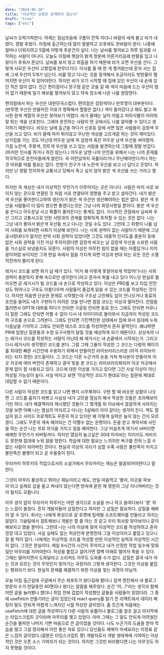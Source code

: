 ```yaml
---
date: "2024-05-16"
title: "이상적인 상황은 존재하지 않는다"
draft: "true"
tags: ["etc"]
---
```


날씨가 오락가락한다. 어제는 점심쯔음에 구름이 잔뜩 끼더니 바람이 세게 불고 비가 내렸다.
정말 추웠다. 아침에 출근하는데 많이 쌀쌀하고 오후에도 찬바람이 분다. 나중에 얼마나 더워지려고 5월에 이렇게 추운건지 싶다.
나는 날씨를 챙겨보고 하루 일과를 시작하는 사람이 아니다. 오늘도 아침에 햇살이 밝게 창문에 어른거리길래 반팔을 입고 나왔다가 추워서 혼났다.
날씨를 보지 않고 외출을 하기 때문에 비가 오면 우산을 산다. 그렇게 사모은 우산이 고향집에 한무더기다.
이사를 올 때 한 개 챙겨왔는데 혼자 사는 집에 그새 우산이 5개가 넘는다.
비를 맞고 다니는 것을 질색해서 조금이라도 빗방울이 떨어지면 우산이 꼭 있어야한다.
하지만 비가 오기 시작할 때 집에 있던 우산이 내 손에 있던 적은 많이 없다.
인근 편이점이나 문구점 같은 곳을 갈 때 색이 마음에 드는 우산이 많이 없기 때문에 일기 예보를 챙겨보지 않고
약속 장소에 나온 나를 원망한다.

편의점에서 파는 우산은 대한민국스럽다. 편의점은 검정색이나 반투명이 대부분이다.(반투명 우산은 만들어진 이유가 명확해서 할말은 없다.)
색이 들어갔다고 해도 발고 화사한 원색 계열의 우산은 찾아보기 어렵다.
비가 올때는 날이 어둡고 피아식별이 어려워 잘 튀는 색을 선호한다. 그래야 운전하는 사람이 먼 곳에서도 나를 알아볼 수 있다고 생각하기 때문이다.
비오는 날에 출근을 하다가 신호등 앞에 서면 많은 사람들이 검정색 우산을 쓰고 있다. 비가 올때 마저 튀지않고 무난한 색상을 고르게끔 하는 것이 재미있다.
상가집을 가는 것도 아닌데 어두운 날에 꼭 검정색 혹은 어두운 남색 우산을 써야할까.
가끔 노란색, 주황색, 민트색 우산을 쓰고 있는 사람을 발견하는데 그럴때 정말 반갑다.(하지만 인사를 하거나 하진 않는다.) 어두운 날엔 나의 안전을 위해서
나는 나의 존재를 적극적으로 운전자들에게 알린다. 꼭 이런날까지 국룰이라거나 무난해야한다거나 하는 것 따위를 따를 필요는 없다.
언젠가 친구가 내 노란색 우산을 보고 너 답다고 웃었다. 하지만 난 정말 진지하게 교통사고 당해서 죽고 싶지 않아 밝은 색 우산을 쓰는 거라고 했다.

하지만 꼭 세상은 내가 이상적인 무언가가 이루어지는 곳은 아니다. 사람은 마치 서로 보이지 않는 끈으로 연결된 것 처럼 서로 연결되어 영향을 주고 받고 살아간다. 내가 밝은 색 우산을 좋아한다고하여 생산자가 밝은 색 우산만 생산해야하는 법은 없다.
밝은 색 우산을 사람들이 더 많이 썼으면 좋겠다는것은 그냥 나의 희망사항일 뿐이다. 밝은 색 우산을 쓴다고 어두운날 사고 확률이 줄어든다는 통계도 없다. 거시적인 관점에서 날씨와 우산 그리고 교통사고로 인한 사망과의 관계를 정확하게 추적할 수 있는 것은 없다.
나는 그냥 내가 좋아서 밝은색 우산을 쓰고 다니는 것일 수도 있다. 그런데 그 취향이 나를 넘어 사회를 보게되면 사회가 이상해 보인다. 나는 사회 권력이 없는 사람이기 때문에 그냥 궁시렁대다가 말지만 만약 사회 권력이 있었다면 그것도 대중적 인지도를 충분히 등에 없은 사회 권력을 가진
이상 주의자였다면 검정색 비오는 날 검정색 우산을 소유한 사람을 가스실로 보냈을지도 모른다. 사람의 이상은 아무런 힘이 없을 때는 아름답거나 미치광이처럼 보이지만 그게 현실 속에서 힘을 가지게 되면 이상과 반대 되는 모든 것은 소멸 직전까지 몰리게 된다.

레거시 코드를 보면 화가 날 때가 있다. '이거 왜 이렇게 못알아보게 적었어!'(나는 사회 권력이 충분하지 못해 속으로만 생각한다.)라고 혼자서 화를 내고 있다 어느덧 현실로 돌아오면 곧 레거시가 될 코드를 내 손으로 작성하고 있다.
이상은 PRD를 보고 타입 안전성도 뛰어나고 구조도 아름다우며 사람들이 즐겁게 읽을 수 있는 코드를 작성하는 것이다. 하지만 처음엔 단순한 문제로 시작했는데 구조상 고민해도 답이 안나오거나 동료의 조언을 들어도 내가 구현하기 어려운 것을 만나면
점점 코드는 이상과 멀어진다. 진땀을 흘리면서 GPT와 대화를 하다가 안되면 구글링 안되면 동료 찬스 그래도 안되면 커뮤니티 질문 그래도 안되면 어쩔 수 없이 다시 내 아이디어로 돌아와서 지금까지 작성된 코드의 구조를 손으로 그려본다. 그래도 안되면
기진맥진한 상태에서 집에 와서 침대에 누워 다음날을 기약하고 그래도 안되면 테스트 코드를 작성하면서 혼자 울먹인다. 왜냐하면 PR에 엄청난 질문들과 수정 요구사항이 달릴 것을 예상하게 되기 때문이다.
상상속의 나는 레거시 코드를 작성하는 사람이 아닌데 왜 레거시는 내 손끝에서 시작되는가. 그리고 다시 레거시라 생각했던 코드를 본다.
그럼 그때 그들이 작성한 그 코드는 다량의 페이지를 최대한 빠른 시간안에 수용하기 위해서 만들어진 라이브러리스러운 (아직 라이브러리는 되지 못한) 코드들이다. 그 코드는 다른 누군가의 손을 거쳐 복사본이 만들어져 이곳 저곳에 여러 버전이 존재하고
결국 빛을 본 코드는 라이브러리화되어 이곳 저곳에서 문제 없이 잘 사용되고 있다. 코드에 대한 이상을 가지고 있다면 그건 사실 이상이 아닌 허상일 가능성이 높다. 사실 따지고 보면 '이상적인 코드가 뭔데요'라는 질문에 제대로 대답할 수 없기 때문이다.

다른 사람이 작성한 코드를 읽고 나면 왠지 시무룩하다. 구현 할 때 비슷한 상황이 나오면 그 코드를 훔치기 바쁘고 사실상 내가 고민을 열심히 해서 작성한 것들은 초라해보이기만 하다. 내가 해결책이라 제시했던 것들이
그 몇개월 뒤 이슈에서 깔끔하게 사라지는 것을 보면 어째 나는 열심히 어지르고 다니는 5살짜리 아이 같다는 생각이 든다. 책도 열심히 읽고 사이드 프로젝트도 꾸준히 하고 있지만 왜 이렇게 실력은 늘지 않는 건지 모르겠다. 그래도 꾸준히 계속 해야되는 건 어쩔수 없는 운명이다.
돈을 받고 계약서에 사인을 하는 순간 나는 프로 의식을 가지고 일을 해야한다. 그냥 어설프게 여기서 놔버리면 애매한 무언가가 되버릴꺼다. 하지만 열심히 놀고싶은 30대 아저씨는 이러지도 저러지도 못한채 침대에 누워 잠을 청한다. 학습에 대한 필요는 느끼지만 욕구를 전혀 느낄 수 없는 사람이 되어버린 것이다.
현실과 이상의 괴리가 심할 수록 사람은 불만족이 커지고 불만족은 불행이 되고 곧 우울증이 된다.

무라카미 하루키의 직업으로서의 소설가에서 무라카미는 재능은 발굴되어야한다고 말한다.

<Quotation type="speak">
  그것이 아무리 풍성하고 뛰어난 재능이라고 해도, 만일 마음먹고 '좋아, 이곳을 파보자'라고 실제로 삽을 들고 파내지 않는다면 땅속에
  묻힌 채 영원히 그냥 지나쳐버리는 것이 될지도 모릅니다.
</Quotation>

아무 생각 없이 무라카미 하루키는 어떤 생각으로 소설을 쓰나 하고 들여다보다 '쿵' 하는 느낌이 들었다. 흔히 개발자들이 삽질한다고 하지만 그 삽질은 필요하다. 삽질을 해봐야 알 수 있다.
회사는 나에게 화성으로 갈 로켓에 탑제될 소프트웨어를 만들라고 하지는 않았다. 기술팀에서 검토해보니 개발은 할 줄 아는 것 같고 우리 회사랑 맞아보이니 같이 해보자고 했을 뿐이다.
그런데 나는 나의 이상에 젖어 이상적인 코드를 작성하려고 혼자 낑낑 대고 있었다. 사실 실체도 없는 허상인게 분명한데 그걸 이상이라고 붙잡고 있으니 잘 될 턱이 없다.
나에게는 이상적일 코드를 작성할 만한 이상적인 실력과 이상적인 시간이 없다. 그것은 현실이다. 매일 8시간의 시간이 주어지고 내가 산정한 작업 일수에 맞춰 일단 마무리를 지어야한다.
허상을 붙잡고 걸어가면 절벽 아래로 떨어저 죽을 수 있다. 그때는 떨어지면서 도와달라고 소리쳐도 아무도 도와줄 수가 없다. 삽질은 결국 내가 아는 것과 모르는 것이 무엇인지 찾아가는 과정이라 그렇게 생각한다.
그것은 이상을 붙잡는 행위라기 보다. 현실의 문제를 해결하기 위한 이상을 찾는 과정이 아닐까.

오늘 아침 출근길에 구글에서 무슨 레포트가 왔다길래 봤더니 검색 엔진에서 내 블로그 방문자 수가 한달동안 40명이나 왔다는 알람을 해주었다.
순간 '어...?'라는 생각과 함께 어떤 글을 눌러봤나 했더니 취업 전에 겁없이 작성했던 글들을 사람들이 읽었더라. 그 중에 useFetch 만들기라는 글이 있었는데
react query를 알기 전 리액트에서 데이터 패칭이 말도 안되게 어렵게 느껴지던 시절 작성한 글이었다. 좀 웃긴게 처음에는 useFetch에 대한 글을 작성하다가
다른 사람의 유툽이나 블로그를 참조 걸고 마지막에는 타입스크립트 굿이라며 마무리를 맺고 있었다. 아마 그때는 그 말도 안되게 어려웠던 순간을 돌파한 나머지
기쁜 마음으로 쓴 글이었을 것이다. 나도 누군가의 도움을 받아 학습을 했고 그걸 정리해서 이런 좋은 자료 있으니 당신들도 헤매지 마세요라는 이정표 같은 느낌의 글이었다.(결론은 타입스크립트 짱)
개발자로서 개발 생태계에 기여하는 이상적인 것은 오픈 소스 기여자가 되는 것이다. 하지만 그것만 바라봤다면 나는 아무것도 하지 못했을 것이다.
